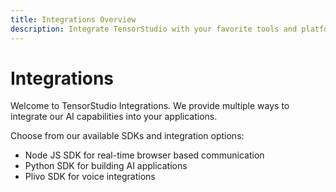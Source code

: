```yaml
---
title: Integrations Overview
description: Integrate TensorStudio with your favorite tools and platforms
---
```


# Integrations

Welcome to TensorStudio Integrations. We provide multiple ways to integrate our AI capabilities into your applications.

Choose from our available SDKs and integration options:
- Node JS SDK for real-time browser based communication
- Python SDK for building AI applications
- Plivo SDK for voice integrations
